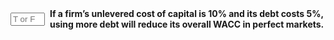 ::: {.question-block}

<form onsubmit="event.preventDefault(); checkAnswerBox('module7_tf_q57','F')" style="display: flex; align-items: center; gap: 8px;">
  <input type="text" id="module7_tf_q57" name="module7_tf_q57" maxlength="1" placeholder="T or F" style="width: 55px;" data-correct-answer="F" /> 
  <label for="module7_tf_q57"><strong>If a firm's unlevered cost of capital is 10% and its debt costs 5%, using more debt will reduce its overall WACC in perfect markets.</strong></label>
</form>

<div id="feedback-module7_tf_q57" class="feedback" data-status="" style="display:none;">
This is FALSE. In perfect markets, WACC remains constant regardless of leverage.
</div>

:::